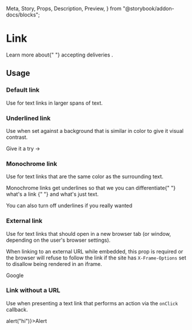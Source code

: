   Meta,
  Story,
  Props,
  Description,
  Preview,
} from "@storybook/addon-docs/blocks";

<Meta title="Components | Navigation / Link" component={Link} />

# Link

<Description of={Link} />

<Preview withToolbar>
  <Story name="Example">
    <p>
      Learn more about{" "}
      <Link url="https://help.envoy.com/how-can-i-use-envoy-for-deliveries/">
        accepting deliveries
      </Link>
      .
    </p>
  </Story>
</Preview>

<Props of={Link} />

## Usage

### Default link

Use for text links in larger spans of text.

### Underlined link

Use when set against a background that is similar in color to give it visual contrast.

<Preview>
  <Story name="Underlined">
    <Link url="https://dashboard.envoy.com/deliveries" underlined>
      Give it a try →
    </Link>
  </Story>
</Preview>

### Monochrome link

Use for text links that are the same color as the surrounding text.

<Preview>
  <Story name="Monochrome">
    <div>
      <p>
        Monochrome links get underlines so that we you can differentiate{" "}
        <Link url="https://dashboard.envoy.com/deliveries" monochrome>
          what's a link
        </Link>{" "}
        and what's just text.
      </p>
      <Link
        url="https://dashboard.envoy.com/deliveries"
        monochrome
        underlined={false}
      >
        You can also turn off underlines if you really wanted
      </Link>
    </div>
  </Story>
</Preview>

### External link

Use for text links that should open in a new browser tab (or window, depending on the
user's browser settings).

When linking to an external URL while embedded, this prop is required or the browser will
refuse to follow the link if the site has `X-Frame-Options` set to disallow being rendered
in an iframe.

<Preview>
  <Story name="External">
    <Link url="https://www.google.com" external>
      Google
    </Link>
  </Story>
</Preview>

### Link without a URL

Use when presenting a text link that performs an action via the `onClick` callback.

<Preview>
  <Story name="No URL">
    <Link onClick={() => alert("hi")}>Alert</Link>
  </Story>
</Preview>
